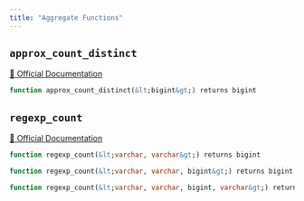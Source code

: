 ```yaml
---
title: "Aggregate Functions"
---
```


## `approx_count_distinct`
[🔗 Official Documentation](https://docs.aws.amazon.com/redshift/latest/dg/c_SQL_functions.html)

```sql
function approx_count_distinct(&lt;bigint&gt;) returns bigint
```


## `regexp_count`
[🔗 Official Documentation](https://docs.aws.amazon.com/redshift/latest/dg/REGEXP_COUNT.html)

```sql
function regexp_count(&lt;varchar, varchar&gt;) returns bigint
```


```sql
function regexp_count(&lt;varchar, varchar, bigint&gt;) returns bigint
```


```sql
function regexp_count(&lt;varchar, varchar, bigint, varchar&gt;) returns bigint
```




